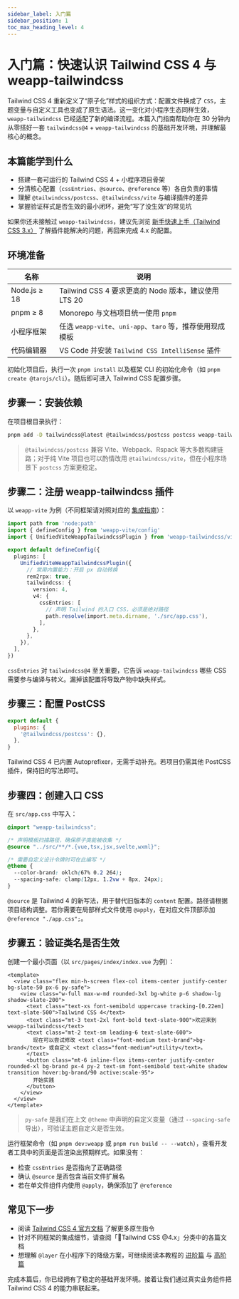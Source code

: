 ```yaml
---
sidebar_label: 入门篇
sidebar_position: 1
toc_max_heading_level: 4
---
```


# 入门篇：快速认识 Tailwind CSS 4 与 weapp-tailwindcss

Tailwind CSS 4 重新定义了“原子化”样式的组织方式：配置文件换成了 `CSS`，主题变量与自定义工具也变成了原生语法。这一变化对小程序生态同样生效，`weapp-tailwindcss` 已经适配了新的编译流程。本篇入门指南帮助你在 30 分钟内从零搭好一套 `tailwindcss@4` + `weapp-tailwindcss` 的基础开发环境，并理解最核心的概念。

## 本篇能学到什么

- 搭建一套可运行的 Tailwind CSS 4 + 小程序项目骨架
- 分清核心配置（`cssEntries`、`@source`、`@reference` 等）各自负责的事情
- 理解 `@tailwindcss/postcss`、`@tailwindcss/vite` 与编译插件的差异
- 掌握验证样式是否生效的最小闭环，避免“写了没生效”的常见坑

如果你还未接触过 `weapp-tailwindcss`，建议先浏览 [新手快速上手（Tailwind CSS 3.x）](/docs/quick-start/install) 了解插件能解决的问题，再回来完成 4.x 的配置。

## 环境准备

| 名称 | 说明 |
| --- | --- |
| Node.js ≥ 18 | Tailwind CSS 4 要求更高的 Node 版本，建议使用 LTS 20 |
| pnpm ≥ 8 | Monorepo 与文档项目统一使用 `pnpm` |
| 小程序框架 | 任选 `weapp-vite`、`uni-app`、`taro` 等，推荐使用现成模板 |
| 代码编辑器 | VS Code 并安装 `Tailwind CSS IntelliSense` 插件 |

初始化项目后，执行一次 `pnpm install` 以及框架 CLI 的初始化命令（如 `pnpm create @tarojs/cli`）。随后即可进入 Tailwind CSS 配置步骤。

## 步骤一：安装依赖

在项目根目录执行：

```bash
pnpm add -D tailwindcss@latest @tailwindcss/postcss postcss weapp-tailwindcss
```

> `@tailwindcss/postcss` 兼容 Vite、Webpack、Rspack 等大多数构建链路；对于纯 Vite 项目也可以酌情改用 `@tailwindcss/vite`，但在小程序场景下 `postcss` 方案更稳定。

## 步骤二：注册 weapp-tailwindcss 插件

以 `weapp-vite` 为例（不同框架请对照对应的 [集成指南](/docs/quick-start/v4)）：

```ts title="vite.config.ts"
import path from 'node:path'
import { defineConfig } from 'weapp-vite/config'
import { UnifiedViteWeappTailwindcssPlugin } from 'weapp-tailwindcss/vite'

export default defineConfig({
  plugins: [
    UnifiedViteWeappTailwindcssPlugin({
      // 常用内置能力：开启 px 自动转换
      rem2rpx: true,
      tailwindcss: {
        version: 4,
        v4: {
          cssEntries: [
            // 声明 Tailwind 的入口 CSS，必须是绝对路径
            path.resolve(import.meta.dirname, './src/app.css'),
          ],
        },
      },
    }),
  ],
})
```

`cssEntries` 对 `tailwindcss@4` 至关重要，它告诉 `weapp-tailwindcss` 哪些 CSS 需要参与编译与转义。漏掉该配置将导致产物中缺失样式。

## 步骤三：配置 PostCSS

```js title="postcss.config.js"
export default {
  plugins: {
    '@tailwindcss/postcss': {},
  },
}
```

Tailwind CSS 4 已内置 Autoprefixer，无需手动补充。若项目仍需其他 PostCSS 插件，保持旧的写法即可。

## 步骤四：创建入口 CSS

在 `src/app.css` 中写入：

```css title="src/app.css"
@import "weapp-tailwindcss";

/* 声明模板扫描路径，确保原子类能被收集 */
@source "../src/**/*.{vue,tsx,jsx,svelte,wxml}";

/* 需要自定义设计令牌时可在此编写 */
@theme {
  --color-brand: oklch(67% 0.2 264);
  --spacing-safe: clamp(12px, 1.2vw + 8px, 24px);
}
```

`@source` 是 Tailwind 4 的新写法，用于替代旧版本的 `content` 配置。路径请根据项目结构调整。若你需要在局部样式文件使用 `@apply`，在对应文件顶部添加 `@reference "./app.css";`。

## 步骤五：验证类名是否生效

创建一个最小页面（以 `src/pages/index/index.vue` 为例）：

```vue title="src/pages/index/index.vue"
<template>
  <view class="flex min-h-screen flex-col items-center justify-center bg-slate-50 px-6 py-safe">
    <view class="w-full max-w-md rounded-3xl bg-white p-6 shadow-lg shadow-slate-200">
      <text class="text-xs font-semibold uppercase tracking-[0.22em] text-slate-500">Tailwind CSS 4</text>
      <text class="mt-3 text-2xl font-bold text-slate-900">欢迎来到 weapp-tailwindcss</text>
      <text class="mt-2 text-sm leading-6 text-slate-600">
        现在可以尝试修改 <text class="font-medium text-brand">bg-brand</text> 或自定义 <text class="font-medium">utility</text>。
      </text>
      <button class="mt-6 inline-flex items-center justify-center rounded-xl bg-brand px-4 py-2 text-sm font-semibold text-white shadow transition hover:bg-brand/90 active:scale-95">
        开始实践
      </button>
    </view>
  </view>
</template>
```

> `py-safe` 是我们在上文 `@theme` 中声明的自定义变量（通过 `--spacing-safe` 导出），可验证主题自定义是否生效。

运行框架命令（如 `pnpm dev:weapp` 或 `pnpm run build -- --watch`），查看开发者工具中的页面是否渲染出预期样式。如果没有：

- 检查 `cssEntries` 是否指向了正确路径
- 确认 `@source` 是否包含当前文件扩展名
- 若在单文件组件内使用 `@apply`，确保添加了 `@reference`

## 常见下一步

- 阅读 [Tailwind CSS 4 官方文档](https://tailwindcss.com/docs/installation) 了解更多原生指令
- 针对不同框架的集成细节，请查阅「🧪Tailwind CSS @4.x」分类中的各篇文档
- 想理解 `@layer` 在小程序下的降级方案，可继续阅读本教程的 [进阶篇](/docs/quick-start/v4/tutorial/workflow) 与 [高阶篇](/docs/quick-start/v4/tutorial/advanced)

完成本篇后，你已经拥有了稳定的基础开发环境。接着让我们通过真实业务组件把 Tailwind CSS 4 的能力串联起来。

